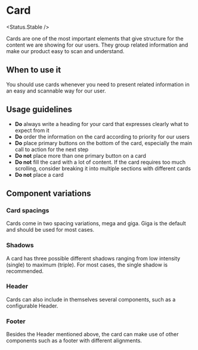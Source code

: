 
# Card

<Status.Stable />

Cards are one of the most important elements that give structure for the content we are showing for our
users. They group related information and make our product easy to scan and understand.

<Story id="components-card--base" />

<Props />

## When to use it

You should use cards whenever you need to present related information in an easy and scannable way for our user.

## Usage guidelines

- **Do** always write a heading for your card that expresses clearly what to expect from it
- **Do** order the information on the card according to priority for our users
- **Do** place primary buttons on the bottom of the card, especially the main call to action for the next step
- **Do not** place more than one primary button on a card
- **Do not** fill the card with a lot of content. If the card requires too much scrolling, consider breaking it into multiple sections with different cards
- **Do not** place a card

## Component variations

### Card spacings

Cards come in two spacing variations, mega and giga. Giga
is the default and should be used for most cases.

<Story id="components-card--spacings" />

### Shadows

A card has three possible different shadows ranging from low intensity (single) to maximum (triple). For most cases,
the single shadow is recommended.

<Story id="components-card--shadows" />

### Header

Cards can also include in themselves several components, such as a configurable Header.

<Story id="components-card--with-header" />

### Footer

Besides the Header mentioned above, the card can make use of other components such as a footer with different alignments.

<Story id="components-card--with-footer" />
